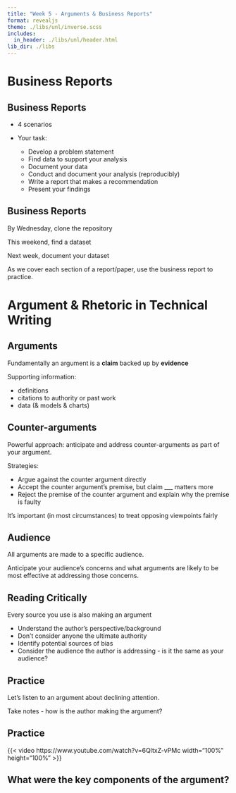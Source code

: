 ```yaml
---
title: "Week 5 - Arguments & Business Reports"
format: revealjs
theme: ./libs/unl/inverse.scss
includes:
  in_header: ./libs/unl/header.html
lib_dir: ./libs
---
```


# Business Reports

## Business Reports

- 4 scenarios

- Your task: 
    - Develop a problem statement
    - Find data to support your analysis
    - Document your data
    - Conduct and document your analysis (reproducibly)
    - Write a report that makes a recommendation
    - Present your findings
    
## Business Reports

By Wednesday, clone the repository

This weekend, find a dataset

Next week, document your dataset

As we cover each section of a report/paper, use the business report to practice. 


# Argument & Rhetoric in Technical Writing

## Arguments

Fundamentally an argument is a **claim** backed up by **evidence**

Supporting information:

- definitions
- citations to authority or past work
- data (& models & charts)


## Counter-arguments

Powerful approach: anticipate and address counter-arguments as part of your argument.

Strategies:

- Argue against the counter argument directly
- Accept the counter argument's premise, but claim ___ matters more
- Reject the premise of the counter argument and explain why the premise is faulty

It's important (in most circumstances) to treat opposing viewpoints fairly

## Audience

All arguments are made to a specific audience.

Anticipate your audience's concerns and what arguments are likely to be most effective at addressing those concerns.

## Reading Critically

Every source you use is also making an argument

- Understand the author's perspective/background
- Don't consider anyone the ultimate authority
- Identify potential sources of bias
- Consider the audience the author is addressing - is it the same as your audience?

## Practice

Let's listen to an argument about declining attention.

Take notes - how is the author making the argument?

## Practice

{{< video https://www.youtube.com/watch?v=6QltxZ-vPMc  width="100%" height="100%" >}}

## What were the key components of the argument?

